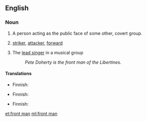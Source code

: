 ==English==

===Noun===
{{en-noun|front men|head=[[front]] [[man]]}}

# A person acting as the public face of some other, covert group.
# {{context|football|lang=en}} [[striker]], [[attacker]], [[forward]]
# {{context|music|lang=en}} The [[lead singer]] in a musical group
#: ''Pete Doherty is the front man of the Libertines.''

====Translations====
{{trans-top|public face}}
* Finnish: {{t+|fi|keulakuva}}
{{trans-mid}}
{{trans-bottom}}

{{trans-top|football: striker, attacker, forward}}
* Finnish: {{t+|fi|hyökkääjä}}
{{trans-mid}}
{{trans-bottom}}

{{trans-top|music: lead singer}}
* Finnish: {{t+|fi|solisti}}
{{trans-mid}}
{{trans-bottom}}

[[et:front man]]
[[ml:front man]]